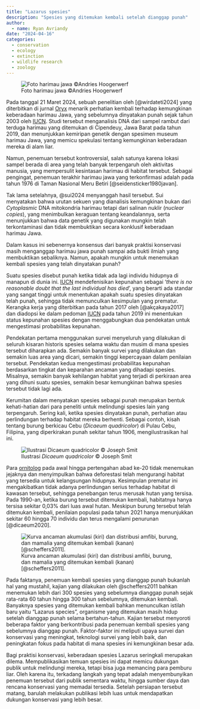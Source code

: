 ```yaml
---
title: "Lazarus spesies"
description: "Spesies yang ditemukan kembali setelah dianggap punah"
author:
  - name: Ryan Avriandy
date: "2024-04-16"
categories:
  - conservation
  - ecology
  - extinction
  - wildlife research
  - zoology
---
```


![Foto harimau jawa ©Andries Hoogerwerf](Panthera_tigris_sondaica_01.jpeg){fig-align="center"}

Pada tanggal 21 Maret 2024, sebuah penelitian oleh [@wirdateti2024] yang diterbitkan di jurnal [Oryx](https://www.oryxthejournal.org/) menarik perhatian kembali terhadap kemungkinan keberadaan harimau Jawa, yang sebelumnya dinyatakan punah sejak tahun 2003 oleh [IUCN](https://www.iucnredlist.org/). Studi tersebut menganalisis DNA dari sampel rambut dari terduga harimau yang ditemukan di Cipendeuy, Jawa Barat pada tahun 2019, dan menunjukkan kemiripan genetik dengan spesimen museum harimau Jawa, yang memicu spekulasi tentang kemungkinan keberadaan mereka di alam liar.

Namun, penemuan tersebut kontroversial, salah satunya karena lokasi sampel berada di area yang telah banyak terpengaruh oleh aktivitas manusia, yang mempersulit kesintasan harimau di habitat tersebut. Sebagai pengingat, penemuan terakhir harimau jawa yang terkonfirmasi adalah pada tahun 1976 di Taman Nasional Meru Betiri [@seidensticker1980javan].

Tak lama setelahnya, @sui2024 menyanggah hasil tersebut. Sui menyatakan bahwa urutan sekuen yang dianalisis kemungkinan bukan dari *Cytoplasmic* DNA mitokondria harimau tetapi dari salinan nuklir (*nuclear copies*), yang menimbulkan keraguan tentang keandalannya, serta menunjukkan bahwa data genetik yang digunakan mungkin telah terkontaminasi dan tidak membuktikan secara konklusif keberadaan harimau Jawa.

Dalam kasus ini sebenernya konsensus dari banyak praktisi konservasi masih menganggap harimau jawa punah sampai ada bukti ilmiah yang membuktikan sebaliknya. Namun, apakah mungkin untuk menemukan kembali spesies yang telah dinyatakan punah?

Suatu spesies disebut punah ketika tidak ada lagi individu hidupnya di manapun di dunia ini. [IUCN](https://www.iucnredlist.org/) mendefenisikan kepunahan sebagai ‘*there is no reasonable doubt that the last individual has died*’, yang berarti ada standar yang sangat tinggi untuk menentukan apakah suatu spesies dinyatakan telah punah, sehingga tidak memunculkan kesimpulan yang prematur. Kerangka kerja yang diterbitkan pada tahun 2017 oleh [@akçakaya2017] dan diadopsi ke dalam pedoman [IUCN](https://www.iucnredlist.org/) pada tahun 2019 ini menentukan status kepunahan spesies dengan menggabungkan dua pendekatan untuk mengestimasi probabilitas kepunahan.

Pendekatan pertama menggunakan survei menyeluruh yang dilakukan di seluruh kisaran historis spesies selama waktu dan musim di mana spesies tersebut diharapkan ada. Semakin banyak survei yang dilakukan dan semakin luas area yang dicari, semakin tinggi kepercayaan dalam penilaian tersebut. Pendekatan kedua mengestimasi probabilitas kepunahan berdasarkan tingkat dan keparahan ancaman yang dihadapi spesies. Misalnya, semakin banyak kehilangan habitat yang terjadi di perkiraan area yang dihuni suatu spesies, semakin besar kemungkinan bahwa spesies tersebut tidak lagi ada.

Kerumitan dalam menyatakan spesies sebagai punah merupakan bentuk kehati-hatian dari para peneliti untuk melindungi spesies lain yang terpengaruh. Sering kali, ketika spesies dinyatakan punah, perhatian atau perlindungan terhadap habitat mereka berhenti. Sebagai contoh, kisah tentang burung berkicau Cebu (*Dicaeum quadricolor*) di Pulau Cebu, Filipina, yang diperkirakan punah sekitar tahun 1906, mengilustrasikan hal ini.

![Ilustrasi *Dicaeum quadricolor* © Joseph Smit](Dicaeumquadricolor.jpeg){fig-align="center"}

Para [ornitolog](https://www.vocabulary.com/dictionary/ornithologist) pada awal hingga pertengahan abad ke-20 tidak menemukan jejaknya dan menyimpulkan bahwa deforestasi telah mengurangi habitat yang tersedia untuk kelangsungan hidupnya. Kesimpulan prematur ini mengakibatkan tidak adanya perlindungan serius terhadap habitat di kawasan tersebut, sehingga penebangan terus merusak hutan yang tersisa. Pada 1990-an, ketika burung tersebut ditemukan kembali, habitatnya hanya tersisa sekitar 0,03% dari luas awal hutan. Meskipun burung tersebut telah ditemukan kembali, penilaian populasi pada tahun 2021 hanya menunjukkan sekitar 60 hingga 70 individu dan terus mengalami penurunan [@dicaeum2020].

![Kurva ancaman akumulasi (kiri) dan distribusi amfibi, burung, dan mamalia yang ditemukan kembali (kanan) [@scheffers2011].](pone.0022531.g002.png){fig-align="center"}

Pada faktanya, penemuan kembali spesies yang dianggap punah bukanlah hal yang mustahil, kajian yang dilakukan oleh @scheffers2011 bahkan menemukan lebih dari 300 spesies yang sebelumnya dianggap punah sejak rata-rata 60 tahun hingga 300 tahun sebelumnya, ditemukan kembali. Banyaknya spesies yang ditemukan kembali bahkan menunculkan istilah baru yaitu "Lazarus species", organisme yang ditemukan masih hidup setelah dianggap punah selama bertahun-tahun. Kajian tersebut menyoroti beberapa faktor yang berkontribusi pada penemuan kembali spesies yang sebelumnya dianggap punah. Faktor-faktor ini meliputi upaya survei dan konservasi yang meningkat, teknologi survei yang lebih baik, dan peningkatan fokus pada habitat di mana spesies ini kemungkinan besar ada.

Bagi praktisi konservasi, keberadaan spesies Lazarus seringkali merupakan dilema. Mempublikasikan temuan spesies ini dapat memicu dukungan publik untuk melindungi mereka, tetapi bisa juga memancing para pemburu liar. Oleh karena itu, terkadang langkah yang tepat adalah menyembunyikan penemuan tersebut dari publik sementara waktu, hingga sumber daya dan rencana konservasi yang memadai tersedia. Setelah persiapan tersebut matang, barulah melakukan publikasi lebih luas untuk mendapatkan dukungan konservasi yang lebih besar.
